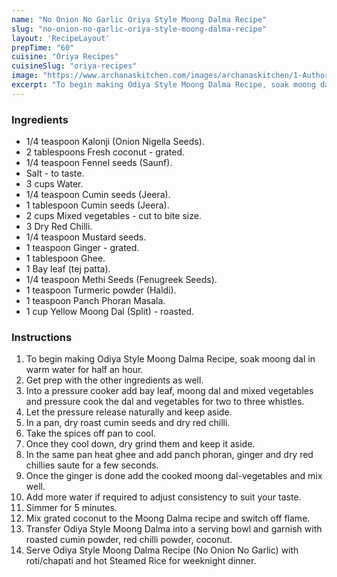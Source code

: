 ---
name: "No Onion No Garlic Oriya Style Moong Dalma Recipe"
slug: "no-onion-no-garlic-oriya-style-moong-dalma-recipe"
layout: 'RecipeLayout'
prepTime: "60"
cuisine: "Oriya Recipes"
cuisineSlug: "oriya-recipes"
image: "https://www.archanaskitchen.com/images/archanaskitchen/1-Author/Sai_Priya/Moong_Dalma_recipe.jpg"
excerpt: "To begin making Odiya Style Moong Dalma Recipe, soak moong dal in warm water for half an hour"
---

### Ingredients

- 1/4 teaspoon Kalonji (Onion Nigella Seeds).
- 2 tablespoons Fresh coconut - grated.
- 1/4 teaspoon Fennel seeds (Saunf).
- Salt - to taste.
- 3 cups Water.
- 1/4 teaspoon Cumin seeds (Jeera).
- 1 tablespoon Cumin seeds (Jeera).
- 2 cups Mixed vegetables - cut to bite size.
- 3 Dry Red Chilli.
- 1/4 teaspoon Mustard seeds.
- 1 teaspoon Ginger - grated.
- 1 tablespoon Ghee.
- 1 Bay leaf (tej patta).
- 1/4 teaspoon Methi Seeds (Fenugreek Seeds).
- 1 teaspoon Turmeric powder (Haldi).
- 1 teaspoon Panch Phoran Masala.
- 1 cup Yellow Moong Dal (Split) - roasted.

### Instructions

1. To begin making Odiya Style Moong Dalma Recipe, soak moong dal in warm water for half an hour.
1. Get prep with the other ingredients as well.
1. Into a pressure cooker add bay leaf, moong dal and mixed vegetables and pressure cook the dal and vegetables for two to three whistles.
1. Let the pressure release naturally and keep aside.
1. In a pan, dry roast cumin seeds and dry red chilli.
1. Take the spices off pan to cool.
1. Once they cool down, dry grind them and keep it aside.
1. In the same pan heat ghee and  add panch phoran, ginger and dry red chillies saute for a few seconds.
1. Once the ginger is done add the cooked moong dal-vegetables and mix well.
1. Add more water if required to adjust consistency to suit your taste.
1. Simmer for 5 minutes.
1. Mix grated coconut to the Moong Dalma recipe and switch off flame.
1. Transfer Odiya Style Moong Dalma into a serving bowl and garnish with roasted cumin powder, red chilli powder, coconut.
1. Serve Odiya Style Moong Dalma Recipe (No Onion No Garlic) with roti/chapati and hot Steamed Rice for weeknight dinner.
